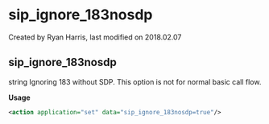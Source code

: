 
# sip_ignore_183nosdp 

 Created by  Ryan Harris, last modified on 2018.02.07

## sip_ignore_183nosdp

string Ignoring 183 without SDP. This option is not for normal basic call flow.

**Usage**

```xml
<action application="set" data="sip_ignore_183nosdp=true"/>
```


